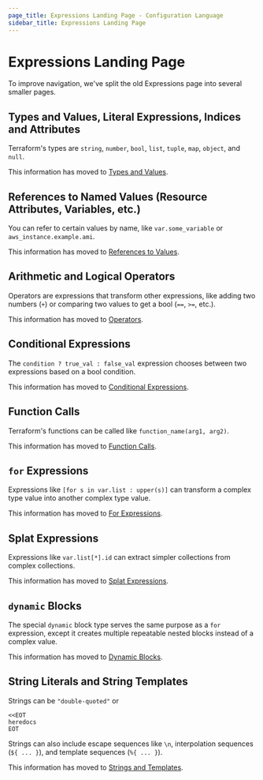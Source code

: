 ```yaml
---
page_title: Expressions Landing Page - Configuration Language
sidebar_title: Expressions Landing Page
---
```


# Expressions Landing Page

To improve navigation, we've split the old Expressions page into several smaller
pages.

<a id="types-and-values"></a>
<a id="advanced-type-details"></a>
<a id="type-conversion"></a>
<a id="literal-expressions"></a>
<a id="indices-and-attributes"></a>

## Types and Values, Literal Expressions, Indices and Attributes

Terraform's types are `string`, `number`, `bool`, `list`, `tuple`, `map`,
`object`, and `null`.

This information has moved to
[Types and Values](/language/expressions/types).

<div style={{ height: '100vh', margin: 0, padding: 0 }}></div>

<a id="references-to-named-values"></a>
<a id="local-named-values"></a>
<a id="named-values-and-dependencies"></a>
<a id="references-to-resource-attributes"></a>
<a id="local-named-values-1"></a>
<a id="values-not-yet-known"></a>

## References to Named Values (Resource Attributes, Variables, etc.)

You can refer to certain values by name, like `var.some_variable` or
`aws_instance.example.ami`.

This information has moved to
[References to Values](/language/expressions/references).

<div style={{ height: '100vh', margin: 0, padding: 0 }}></div>

<a id="arithmetic-operators"></a>
<a id="equality-operators"></a>
<a id="comparison-operators"></a>
<a id="logical-operators"></a>

## Arithmetic and Logical Operators

Operators are expressions that transform other expressions, like adding two
numbers (`+`) or comparing two values to get a bool (`==`, `>=`, etc.).

This information has moved to
[Operators](/language/expressions/references).

<div style={{ height: '100vh', margin: 0, padding: 0 }}></div>

## Conditional Expressions

The `condition ? true_val : false_val` expression chooses between two
expressions based on a bool condition.

This information has moved to
[Conditional Expressions](/language/expressions/conditionals).

<div style={{ height: '100vh', margin: 0, padding: 0 }}></div>

<a id="expanding-function-arguments"></a>
<a id="available-functions"></a>

## Function Calls

Terraform's functions can be called like `function_name(arg1, arg2)`.

This information has moved to
[Function Calls](/language/expressions/function-calls).

<div style={{ height: '100vh', margin: 0, padding: 0 }}></div>

<a id="for-expressions"></a>

## `for` Expressions

Expressions like `[for s in var.list : upper(s)]` can transform a complex type
value into another complex type value.

This information has moved to
[For Expressions](/language/expressions/for).

<div style={{ height: '100vh', margin: 0, padding: 0 }}></div>

<a id="splat-expressions"></a>
<a id="legacy-attribute-only-splat-expressions"></a>

## Splat Expressions

Expressions like `var.list[*].id` can extract simpler collections from complex
collections.

This information has moved to
[Splat Expressions](/language/expressions/splat).

<div style={{ height: '100vh', margin: 0, padding: 0 }}></div>

<a id="dynamic-blocks"></a>
<a id="best-practices-for-dynamic-blocks"></a>

## `dynamic` Blocks

The special `dynamic` block type serves the same purpose as a `for` expression,
except it creates multiple repeatable nested blocks instead of a complex value.

This information has moved to
[Dynamic Blocks](/language/expressions/dynamic-blocks).

<div style={{ height: '100vh', margin: 0, padding: 0 }}></div>

<a id="string-literals"></a>
<a id="string-templates"></a>
<a id="interpolation"></a>
<a id="directives"></a>

## String Literals and String Templates

Strings can be `"double-quoted"` or

```hcl
<<EOT
heredocs
EOT
```

Strings can also include escape sequences like `\n`, interpolation sequences
(`${ ... }`), and template sequences (`%{ ... }`).

This information has moved to
[Strings and Templates](/language/expressions/strings).

<div style={{ height: '100vh', margin: 0, padding: 0 }}></div>
